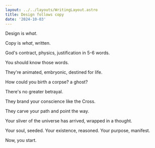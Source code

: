 ```yaml
---
layout: ../../layouts/WritingLayout.astro
title: Design follows copy
date: '2024-10-03'
---
```


Design is _what_.

Copy is _what_, written.

God's contract, physics, justification in 5-6 words.

You should know those words.

They're animated, embryonic, destined for life.

How could you birth a corpse? a ghost? 

There's no greater betrayal.

They brand your conscience like the Cross. 

They carve your path and point the way.

Your sliver of the universe has arrived, wrapped in a thought. 

Your soul, seeded. Your existence, reasoned. Your purpose, manifest.

Now, you start.